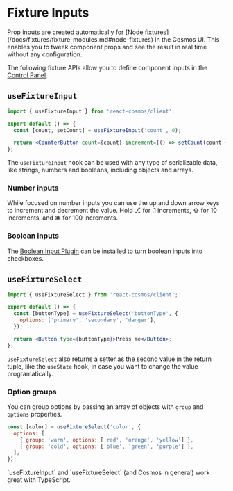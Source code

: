 
# Fixture Inputs

<Callout type="info">
  Prop inputs are created automatically for [Node
  fixtures](/docs/fixtures/fixture-modules.md#node-fixtures) in the Cosmos UI.
  This enables you to tweek component props and see the result in real time
  without any configuration.
</Callout>

The following fixture APIs allow you to define component inputs in the [Control Panel](/docs/user-interface.md#control-panel).

## `useFixtureInput`

```jsx filename="CounterButton.fixture.jsx"
import { useFixtureInput } from 'react-cosmos/client';

export default () => {
  const [count, setCount] = useFixtureInput('count', 0);

  return <CounterButton count={count} increment={() => setCount(count + 1)} />;
};
```

The `useFixtureInput` hook can be used with any type of serializable data, like strings, numbers and booleans, including objects and arrays.

### Number inputs

While focused on number inputs you can use the up and down arrow keys to increment and decrement the value. Hold ⎇ for .1 increments, ⇧ for 10 increments, and ⌘ for 100 increments.

### Boolean inputs

The [Boolean Input Plugin](/docs/plugins#boolean-input-plugin) can be installed to turn boolean inputs into checkboxes.

## `useFixtureSelect`

```jsx filename="Button.fixture.jsx"
import { useFixtureSelect } from 'react-cosmos/client';

export default () => {
  const [buttonType] = useFixtureSelect('buttonType', {
    options: ['primary', 'secondary', 'danger'],
  });

  return <Button type={buttonType}>Press me</Button>;
};
```

`useFixtureSelect` also returns a setter as the second value in the return tuple, like the `useState` hook, in case you want to change the value programatically.

### Option groups

You can group options by passing an array of objects with `group` and `options` properties.

```jsx
const [color] = useFixtureSelect('color', {
  options: [
    { group: 'warm', options: ['red', 'orange', 'yellow'] },
    { group: 'cold', options: ['blue', 'green', 'purple'] },
  ],
});
```

<Callout type="info">
  `useFixtureInput` and `useFixtureSelect` (and Cosmos in general) work great
  with TypeScript.
</Callout>
